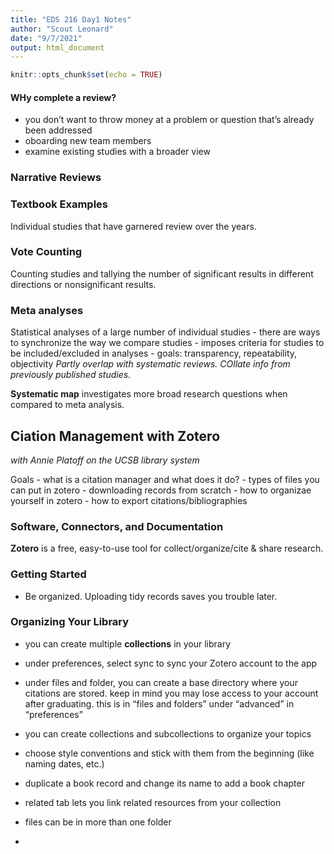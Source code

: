 ```yaml
---
title: "EDS 216 Day1 Notes"
author: "Scout Leonard"
date: "9/7/2021"
output: html_document
---
```


```r
knitr::opts_chunk$set(echo = TRUE)
```

#### WHy complete a review?

- you don't want to throw money at a problem or question that's already been addressed
- oboarding new team members 
- examine existing studies with a broader view

### Narrative Reviews


### Textbook Examples 
Individual studies that have garnered review over the years.

### Vote Counting
Counting studies and tallying the number of significant results in different directions or nonsignificant results. 

### Meta analyses
Statistical analyses of a large number of individual studies 
- there are ways to synchronize the way we compare studies 
- imposes criteria for studies to be included/excluded in analyses
- goals: transparency, repeatability, objectivity
*Partly overlap with systematic reviews. COllate info from previously published studies.*

**Systematic map** investigates more broad research questions when compared to meta analysis.

## Ciation Management with Zotero

*with Annie Platoff on the UCSB library system*

Goals
- what is a citation manager and what does it do? 
- types of files you can put in zotero 
- downloading records from scratch
- how to organizae yourself in zotero
- how to export citations/bibliographies 

### Software, Connectors, and Documentation

**Zotero** is a free, easy-to-use tool for collect/organize/cite & share research. 

### Getting Started

- Be organized. Uploading tidy records saves you trouble later. 

### Organizing Your Library

- you can create multiple **collections** in your library

- under preferences, select sync to sync your Zotero account to the app

- under files and folder, you can create a base directory where your citations are stored. keep in mind you may lose access to your account after graduating. this is in "files and folders" under "advanced" in "preferences"

- you can create collections and subcollections to organize your topics 

- choose style conventions and stick with them from the beginning (like naming dates, etc.)

- duplicate a book record and change its name to add a book chapter 

- related tab lets you link related resources from your collection 

- files can be in more than one folder 

- 







